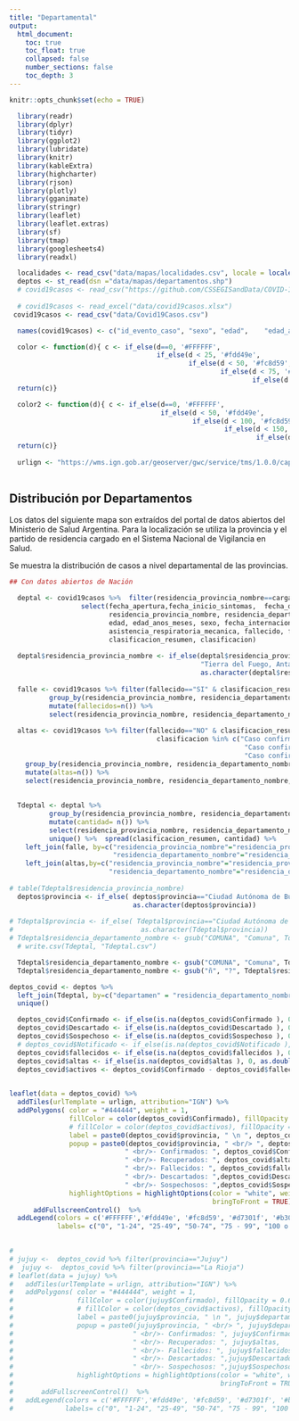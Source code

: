 ```yaml
---
title: "Departamental"
output:
  html_document:
    toc: true
    toc_float: true
    collapsed: false
    number_sections: false
    toc_depth: 3
---
```



```r
knitr::opts_chunk$set(echo = TRUE)
```

```r
  library(readr)
  library(dplyr)
  library(tidyr)
  library(ggplot2)
  library(lubridate)
  library(knitr)
  library(kableExtra)
  library(highcharter)
  library(rjson)
  library(plotly)
  library(gganimate)
  library(stringr)
  library(leaflet)
  library(leaflet.extras)
  library(sf)
  library(tmap)
  library(googlesheets4)
  library(readxl)

  localidades <- read_csv("data/mapas/localidades.csv", locale = locale(encoding = "ISO-8859-1"))
  deptos <- st_read(dsn ="data/mapas/departamentos.shp") 
  # covid19casos <- read_csv("https://github.com/CSSEGISandData/COVID-19/raw/master/csse_covid_19_data/csse_covid_19_time_series/time_series_covid19_confirmed_global.csv")
  
  # covid19casos <- read_excel("data/covid19casos.xlsx")
 covid19casos <- read_csv("data/Covid19Casos.csv")

  names(covid19casos) <- c("id_evento_caso", "sexo", "edad", 	"edad_anos_meses", 	"residencia_pais_nombre", 	"residencia_provincia_nombre", 	"residencia_departamento_nombre", 	"carga_provincia_nombre", 	"fecha_inicio_sintomas", 	"fecha_apertura", 	"sepi_apertura", 	"fecha_internacion", 	"cuidado_intensivo", 	"fecha_cui_intensivo", "fallecido", 	"fecha_fallecimiento",	"asistencia_respiratoria_mecanica",	"carga_provincia_id",	"origen_financiamiento",	"clasificacion", 	"clasificacion_resumen",	"residencia_provincia_id", 	"fecha_diagnostico", 	"residencia_departamento_id",	"ultima_actualizacion")

  color <- function(d){ c <- if_else(d==0, '#FFFFFF', 
                                     if_else(d < 25, '#fdd49e',
                                             if_else(d < 50, '#fc8d59',
                                                     if_else(d < 75, '#d7301f',
                                                             if_else(d < 100, '#b30000', "#7f0000")))))
  return(c)}

  color2 <- function(d){ c <- if_else(d==0, '#FFFFFF',
                                      if_else(d < 50, '#fdd49e',
                                              if_else(d < 100, '#fc8d59',
                                                      if_else(d < 150, '#d7301f',
                                                              if_else(d < 200, '#b30000', "#7f0000")))))
  return(c)}
  
  urlign <- "https://wms.ign.gob.ar/geoserver/gwc/service/tms/1.0.0/capabaseargenmap@EPSG%3A3857@png/{z}/{x}/{-y}.png"
      
```


## Distribución por Departamentos
Los datos del siguiente mapa son extraídos del portal de datos abiertos del Ministerio de Salud Argentina. Para la localización se utiliza la provincia y el partido de residencia cargado en el Sistema Nacional de Vigilancia en Salud.

Se muestra la distribución de casos a nivel departamental de las provincias.

```r

## Con datos abiertos de Nación

  deptal <- covid19casos %>%  filter(residencia_provincia_nombre==carga_provincia_nombre) %>% #  & sepi_apertura <= 18 ) %>% 
                  select(fecha_apertura,fecha_inicio_sintomas,  fecha_diagnostico,
                         residencia_provincia_nombre, residencia_departamento_nombre,
                         edad, edad_anos_meses, sexo, fecha_internacion, cuidado_intensivo, fecha_cui_intensivo,
                         asistencia_respiratoria_mecanica, fallecido, fecha_fallecimiento, origen_financiamiento, 
                         clasificacion_resumen, clasificacion) 
  
  deptal$residencia_provincia_nombre <- if_else(deptal$residencia_provincia_nombre=="Tierra del Fuego",
                                                "Tierra del Fuego, Antártida e Islas del Atlántico Sur",
                                                as.character(deptal$residencia_provincia_nombre))
  
  falle <- covid19casos %>% filter(fallecido=="SI" & clasificacion_resumen=="Confirmado") %>%
          group_by(residencia_provincia_nombre, residencia_departamento_nombre) %>%
          mutate(fallecidos=n()) %>%
          select(residencia_provincia_nombre, residencia_departamento_nombre, fallecidos)
  
  altas <- covid19casos %>% filter(fallecido=="NO" & clasificacion_resumen=="Confirmado" & 
                                     clasificacion %in% c("Caso confirmado - No activo (por laboratorio y tiempo de evolución)",
                                                           "Caso confirmado - No Activo por criterio de laboratorio", 
                                                           "Caso confirmado - No activo (por tiempo de evolución)")) %>%
    group_by(residencia_provincia_nombre, residencia_departamento_nombre) %>%
    mutate(altas=n()) %>%
    select(residencia_provincia_nombre, residencia_departamento_nombre, altas) %>% unique()
  
  
  Tdeptal <- deptal %>% 
          group_by(residencia_provincia_nombre, residencia_departamento_nombre, clasificacion_resumen) %>%
          mutate(cantidad= n()) %>%
          select(residencia_provincia_nombre, residencia_departamento_nombre, clasificacion_resumen, cantidad) %>% 
          unique() %>%  spread(clasificacion_resumen, cantidad) %>%
    left_join(falle, by=c("residencia_provincia_nombre"="residencia_provincia_nombre",
                          "residencia_departamento_nombre"="residencia_departamento_nombre")) %>% 
    left_join(altas,by=c("residencia_provincia_nombre"="residencia_provincia_nombre",
                         "residencia_departamento_nombre"="residencia_departamento_nombre")) %>% unique()
  
# table(Tdeptal$residencia_provincia_nombre)
  deptos$provincia <- if_else( deptos$provincia=="Ciudad Autónoma de Buenos Aires", "CABA",
                               as.character(deptos$provincia))
 
# Tdeptal$provincia <- if_else( Tdeptal$provincia=="Ciudad Autónoma de Buenos Aires", "CABA",
#                                as.character(Tdeptal$provincia))
# Tdeptal$residencia_departamento_nombre <- gsub("COMUNA", "Comuna", Tdeptal$residencia_departamento_nombre)
  # write.csv(Tdeptal, "Tdeptal.csv")

  Tdeptal$residencia_departamento_nombre <- gsub("COMUNA", "Comuna", Tdeptal$residencia_departamento_nombre)
  Tdeptal$residencia_departamento_nombre <- gsub("ñ", "?", Tdeptal$residencia_departamento_nombre)

deptos_covid <- deptos %>%
  left_join(Tdeptal, by=c("departamen" = "residencia_departamento_nombre", "provincia"="residencia_provincia_nombre")) %>%
  unique()

  deptos_covid$Confirmado <- if_else(is.na(deptos_covid$Confirmado ), 0, as.double(deptos_covid$Confirmado))
  deptos_covid$Descartado <- if_else(is.na(deptos_covid$Descartado ), 0, as.double(deptos_covid$Descartado))
  deptos_covid$Sospechoso <- if_else(is.na(deptos_covid$Sospechoso ), 0, as.double(deptos_covid$Sospechoso))
  # deptos_covid$Notificado <- if_else(is.na(deptos_covid$Notificado ), 0, as.double(deptos_covid$Notificado))
  deptos_covid$fallecidos <- if_else(is.na(deptos_covid$fallecidos ), 0, as.double(deptos_covid$fallecidos))
  deptos_covid$altas <- if_else(is.na(deptos_covid$altas ), 0, as.double(deptos_covid$altas))
  deptos_covid$activos <- deptos_covid$Confirmado - deptos_covid$fallecidos - deptos_covid$altas

 
leaflet(data = deptos_covid) %>% 
  addTiles(urlTemplate = urlign, attribution="IGN") %>%
  addPolygons( color = "#444444", weight = 1,
               fillColor = color(deptos_covid$Confirmado), fillOpacity = 0.6,
               # fillColor = color(deptos_covid$activos), fillOpacity = 0.6,
               label = paste0(deptos_covid$provincia, " \n ", deptos_covid$departamen),
               popup = paste0(deptos_covid$provincia, " <br/> ", deptos_covid$departamen,
                             " <br/>- Confirmados: ", deptos_covid$Confirmado,
                             " <br/>- Recuperados: ", deptos_covid$altas,
                             " <br/>- Fallecidos: ", deptos_covid$fallecidos,
                             " <br/>- Descartados: ",deptos_covid$Descartado,
                             " <br/>- Sospechosos: ",deptos_covid$Sospechoso),
               highlightOptions = highlightOptions(color = "white", weight = 2,
                                                   bringToFront = TRUE))  %>%
      addFullscreenControl()  %>%     
  addLegend(colors = c('#FFFFFF','#fdd49e', '#fc8d59', '#d7301f', '#b30000', '#7f0000'),
            labels= c("0", "1-24", "25-49", "50-74", "75 - 99", "100 o más"), position ="bottomright")

 
# 
# jujuy <-  deptos_covid %>% filter(provincia=="Jujuy")
#  jujuy <-  deptos_covid %>% filter(provincia=="La Rioja")
# leaflet(data = jujuy) %>% 
#   addTiles(urlTemplate = urlign, attribution="IGN") %>%
#   addPolygons( color = "#444444", weight = 1,
#                fillColor = color(jujuy$Confirmado), fillOpacity = 0.6,
#                # fillColor = color(deptos_covid$activos), fillOpacity = 0.6,
#                label = paste0(jujuy$provincia, " \n ", jujuy$departamen),
#                popup = paste0(jujuy$provincia, " <br/> ", jujuy$departamen,
#                              " <br/>- Confirmados: ", jujuy$Confirmado,
#                              " <br/>- Recuperados: ", jujuy$altas,
#                              " <br/>- Fallecidos: ", jujuy$fallecidos,
#                              " <br/>- Descartados: ",jujuy$Descartado,
#                              " <br/>- Sospechosos: ",jujuy$Sospechoso),
#                highlightOptions = highlightOptions(color = "white", weight = 2,
#                                                    bringToFront = TRUE))  %>%
#       addFullscreenControl()  %>%     
#   addLegend(colors = c('#FFFFFF','#fdd49e', '#fc8d59', '#d7301f', '#b30000', '#7f0000'),
#             labels= c("0", "1-24", "25-49", "50-74", "75 - 99", "100 o más"), position ="bottomright")

```




